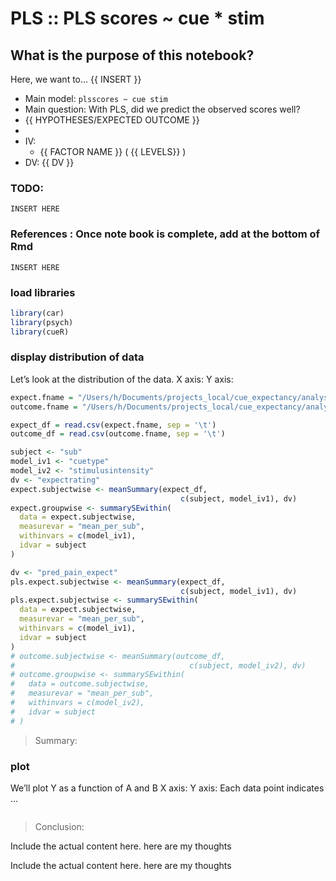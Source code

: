 # PLS ::  PLS scores ~  cue * stim {#pls}

## What is the purpose of this notebook? {.unlisted .unnumbered}

Here, we want to... {{ INSERT }} 

* Main model: `plsscores ~ cue stim` 
* Main question: With PLS, did we predict the observed scores well? 
* {{ HYPOTHESES/EXPECTED OUTCOME }}
* 
* IV: 
  - {{ FACTOR NAME }} ( {{ LEVELS}} )
* DV: {{ DV }}


### TODO: 
```
INSERT HERE
```

### References : Once note book is complete, add at the bottom of Rmd
```
INSERT HERE
```

### load libraries {.unlisted .unnumbered}
```r
library(car)
library(psych)
library(cueR)
```


### display distribution of data
Let's look at the distribution of the data. X axis: Y axis: 
```r
expect.fname = "/Users/h/Documents/projects_local/cue_expectancy/analysis/fmri/nilearn/pls/pls_model-expectrating.tsv"
outcome.fname = "/Users/h/Documents/projects_local/cue_expectancy/analysis/fmri/nilearn/pls/pls_model-outcometrating.tsv"

expect_df = read.csv(expect.fname, sep = '\t')
outcome_df = read.csv(outcome.fname, sep = '\t')
```
```r
subject <- "sub"
model_iv1 <- "cuetype"
model_iv2 <- "stimulusintensity"
dv <- "expectrating"
expect.subjectwise <- meanSummary(expect_df,
                                      c(subject, model_iv1), dv)
expect.groupwise <- summarySEwithin(
  data = expect.subjectwise,
  measurevar = "mean_per_sub",
  withinvars = c(model_iv1),
  idvar = subject
)

dv <- "pred_pain_expect"
pls.expect.subjectwise <- meanSummary(expect_df,
                                      c(subject, model_iv1), dv)
pls.expect.subjectwise <- summarySEwithin(
  data = expect.subjectwise,
  measurevar = "mean_per_sub",
  withinvars = c(model_iv1),
  idvar = subject
)
# outcome.subjectwise <- meanSummary(outcome_df,
#                                       c(subject, model_iv2), dv)
# outcome.groupwise <- summarySEwithin(
#   data = outcome.subjectwise,
#   measurevar = "mean_per_sub",
#   withinvars = c(model_iv2),
#   idvar = subject
# )
```

> Summary: 

### plot {.unlisted .unnumbered}
We'll plot Y as a function of A and B
X axis: 
Y axis:
Each data point indicates ... 
```r

```
> Conclusion:


:::: {.infobox}
Include the actual content here. here are my thoughts
::::

:::: {.refbox}
Include the actual content here. here are my thoughts
::::

